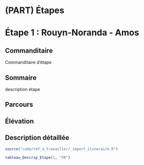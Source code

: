 # (PART) Étapes {-}

# Étape 1 : Rouyn-Noranda - Amos

## Commanditaire

Commanditaire d'étape

## Sommaire

description étape

## Parcours


## Élévation


## Description détaillée

```r

source("code/ref_a_travailler/_import_itineraire.R")

tableau_Descrip_Etape(1, "FR")

```